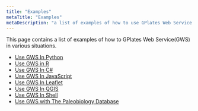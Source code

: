 ```yaml
---
title: "Examples"
metaTitle: "Examples"
metaDescription: "a list of examples of how to use GPlates Web Service in various situations."
---
```


This page contains a list of examples of how to GPlates Web Service(GWS) in various situations.

- [Use GWS In Python](/examples/use-in-python)
- [Use GWS in R](https://gplates.github.io/rgplates/)
- [Use GWS In C#](/examples/use-in-c-sharp)
- [Use GWS In JavaScript](/examples/use-in-javascript)
- [Use GWS In Leaflet](/examples/use-in-leaflet)
- [Use GWS In QGIS](/examples/use-in-qgis)
- [Use GWS In Shell](/examples/use-in-shell)
- [Use GWS with The Paleobiology Database](/examples/use-with-paleobiodb)